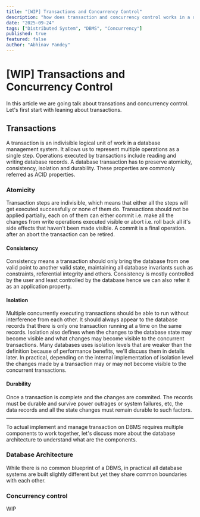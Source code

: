 ```yaml
---
title: "[WIP] Transactions and Concurrency Control"
description: "how does transaction and concurrency control works in a ditributed database system?"
date: "2025-09-24"
tags: ["Distributed System", "DBMS", "Concurrency"]
published: true
featured: false
author: "Abhinav Pandey"
---
```


# [WIP] Transactions and Concurrency Control

In this article we are going talk about transations and concurrency control. Let's first start with leaning about transactions.

## Transactions

A transaction is an indivisible logical unit of work in a database management system. It allows us to represent multiple operations as a single step. Operations executed by transactions include reading and writing database records. A database transaction has to preserve atomicity, consistency, isolation and durability. These properties are commonly referred as ACID properties.

### Atomicity

Transaction steps are indivisible, which means that either all the steps will get executed successfully or none of them do. Transactions should not be applied partially, each on of them can either commit i.e. make all the changes from write operations executed visible or abort i.e. roll back all it's side effects that haven't been made visible. A commit is a final operation. after an abort the transaction can be retired.

#### Consistency

Consistency means a transaction should only bring the database from one valid point to another valid state, maintaining all database invariants such as constraints, referential integrity and others. Consistency is mostly controlled by the user and least controlled by the database hence we can also refer it as an application property.

#### Isolation

Multiple concurrently executing transactions should be able to run without interference from each other. It should always appear to the database records that there is only one transaction running at a time on the same records. Isolation also defines when the changes to the database state may become visible and what changes may become visible to the concurrent transactions. Many databases uses isolation levels that are weaker than the definition because of performance benefits, we'll discuss them in details later. In practical, depending on the internal implementation of isolation level the changes made by a transaction may or may not become visible to the concurrent transactions.

#### Durability
Once a transaction is complete and the changes are commited. The records must be durable and survive power outrages or system failures, etc, the data records and all the state changes must remain durable to such factors.

----

To actual implement and manage transaction on DBMS requires multiple components to work together, let's discuss more about the database architecture to understand what are the components. 

### Database Architecture
While there is no common blueprint of a DBMS, in practical all database systems are built slightly different but yet they share common boundaries with each other. 


### Concurrency control
WIP


